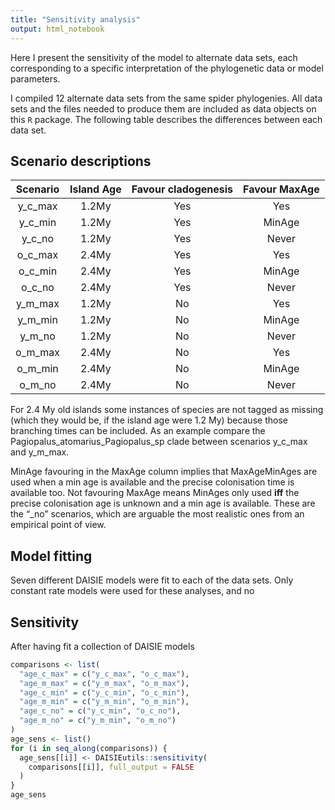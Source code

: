 ```yaml
---
title: "Sensitivity analysis"
output: html_notebook
---
```


Here I present the sensitivity of the model to alternate data sets, each corresponding to a specific interpretation of the phylogenetic data or model parameters.

I compiled 12 alternate data sets from the same spider phylogenies. All data sets and the files needed to produce them are included as data objects on this `R` package. The following table describes the differences between each data set.

## Scenario descriptions
|Scenario|Island Age|Favour cladogenesis|Favour MaxAge|
|:------:|:--------:|:-----------------:|:-----------:|
| y_c_max|   1.2My  |        Yes        |     Yes     |
| y_c_min|   1.2My  |        Yes        |     MinAge  |
| y_c_no |   1.2My  |        Yes        |     Never   |
| o_c_max|   2.4My  |        Yes        |     Yes     |
| o_c_min|   2.4My  |        Yes        |     MinAge  |
| o_c_no |   2.4My  |        Yes        |     Never   |
| y_m_max|   1.2My  |        No         |     Yes     |
| y_m_min|   1.2My  |        No         |     MinAge  |
| y_m_no |   1.2My  |        No         |     Never   |
| o_m_max|   2.4My  |        No         |     Yes     |
| o_m_min|   2.4My  |        No         |     MinAge  |
| o_m_no |   2.4My  |        No         |     Never   |

For 2.4 My old islands some instances of species are not tagged as missing (which they would be, if the island age were 1.2 My) because those branching times can be included. As an example compare the Pagiopalus_atomarius_Pagiopalus_sp clade between scenarios y_c_max and y_m_max.

MinAge favouring in the MaxAge column implies that MaxAgeMinAges are used when a min age is available and the precise colonisation time is available too. Not favouring MaxAge means MinAges only used **iff** the precise colonisation age is unknown and a min age is available. These are the "\_no" scenarios, which are arguable the most realistic ones from an empirical point of view.

## Model fitting

Seven different DAISIE models were fit to each of the data sets. Only constant rate models were used for these analyses, and no 

## Sensitivity

After having fit a collection of DAISIE models 

```r
comparisons <- list(
  "age_c_max" = c("y_c_max", "o_c_max"),
  "age_m_max" = c("y_m_max", "o_m_max"),
  "age_c_min" = c("y_c_min", "o_c_min"),
  "age_m_min" = c("y_m_min", "o_m_min"),
  "age_c_no" = c("y_c_min", "o_c_no"),
  "age_m_no" = c("y_m_min", "o_m_no")
)
age_sens <- list()
for (i in seq_along(comparisons)) {
  age_sens[[i]] <- DAISIEutils::sensitivity(
    comparisons[[i]], full_output = FALSE
  )
}
age_sens
```

  
